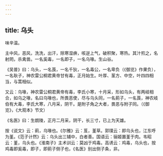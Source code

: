 ```yaml
---
---
---
```

title: 乌头
---



味辛温。

主中风，恶风，洗洗，出汗，除寒湿痹，咳逆上气，破积聚，寒热。其汁煎之，名射罔，杀禽兽。一名奚毒，一名即子，一名乌喙。生山谷。

《吴普》曰：乌头，一名莨，一名千狄，一名毒公，一名卑负（《御览》作果负），一名耿子，神农雷公桐君黄帝甘有毒，正月始生。叶厚、茎方、中空，叶四四相当，与蒿相似。

又云：乌喙，神农雷公桐君黄帝有毒，李氏小寒，十月采，形如乌头，有两岐相合，如乌之喙，名曰乌喙也，所畏恶使，尽与乌头同，一名萴子，一名莨，神农岐伯有大毒，李氏大寒，八月采，阴干。是附子角之大者，畏恶与附子同。（《御览》，《大观本》节文）

《名医》曰：生朗陵，正月二月采，阴干，长三寸，已上为天雄。

按《说文》云：萴，乌喙也。《尔雅》云：芨，堇草。郭璞云：即乌头也，江东呼为堇。《范子计然》云：乌头出三辅中，白者善。国语云：骊姬置堇于肉。韦昭云：堇，乌头也。《淮南子》主术训云：莫凶于鸡毒。高诱云：鸡毒，乌头也，按鸡毒即奚毒，即子，即萴子侧子也，《名医》别出侧子条，非。